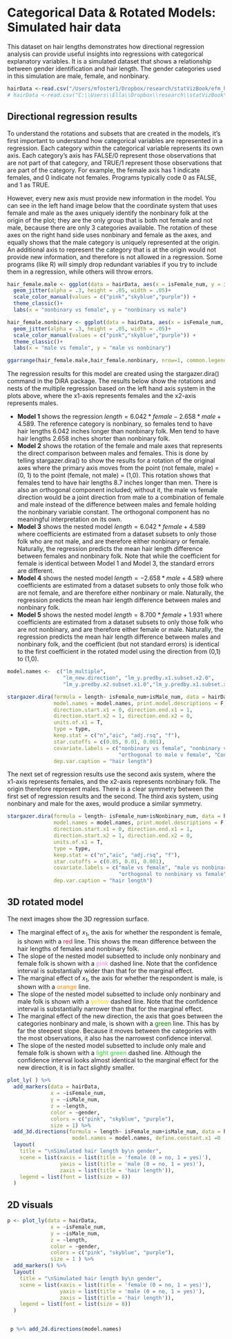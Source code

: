 
# Categorical Data & Rotated Models: Simulated hair data

This dataset on hair lengths demonstrates how directional regression analysis can provide useful insights into regressions with categorical explanatory variables. It is a simulated dataset that shows a relationship between gender identification and hair length. The gender categories used in this simulation are male, female, and nonbinary. 

```r
hairData <-read.csv("/Users/mfoster1/Dropbox/research/statVizBook/efm_hair.csv")
# hairData <-read.csv("C:\\Users\\Ella\\Dropbox\\research\\statVizBook\\efm_hair.csv")

```

## Directional regression results

To understand the rotations and subsets that are created in the models, it's first important to understand how categorical variables are represented in  a regression. Each category within the categorical variable represents its own axis. Each category's axis has FALSE/0 represent those observations that are not part of that category, and TRUE/1 represent those observations that are part of the category. For example, the female axis has 1 indicate females, and 0 indicate not females. Programs typically code 0 as FALSE, and 1 as TRUE. 

However, every new axis must provide new information in the model. You can see in the left hand image below that the coordinate system that uses female and male as the axes uniquely identify the nonbinary folk at the origin of the plot; they are the only group that is both not female and not male, because there are only 3 categories available. The rotation of these axes on the right hand side uses nonbinary and female as the axes, and equally shows that the male category is uniquely represented at the origin. An additional axis to represent the category that is at the origin would not provide new information, and therefore is not allowed in a regression. Some programs (like R) will simply drop redundant variables if you try to include them in a regression, while others will throw errors. 

```r
hair_female.male <- ggplot(data = hairData, aes(x = isFemale_num, y = isMale_num, color = gender)) +
  geom_jitter(alpha = .3, height = .05, width = .05)+
  scale_color_manual(values = c("pink","skyblue","purple")) + 
  theme_classic()+
  labs(x = "nonbinary vs female", y = "nonbinary vs male")

hair_female.nonbinary <- ggplot(data = hairData, aes(x = isFemale_num, y = isNonbinary_num, color = gender)) +
  geom_jitter(alpha = .3, height = .05, width = .05)+
  scale_color_manual(values = c("pink","skyblue","purple")) + 
  theme_classic()+
  labs(x = "male vs female", y = "male vs nonbinary")

ggarrange(hair_female.male,hair_female.nonbinary, nrow=1, common.legend = T)
```

The regression results for this model are created using the stargazer.dira() command in the DiRA package. The results below show the rotations and nests of the multiple regression based on the left hand axis system in the plots above, where the x1-axis represents females and the x2-axis represents males.

  - **Model 1** shows the regression $length = 6.042 * female  - 2.658* male + 4.589$. The reference category is nonbinary, so females tend to have hair lengths 6.042 inches longer than nonbinary folk. Men tend to have hair lengths 2.658 inches shorter than nonbinary folk.
  - **Model 2** shows the rotation of the female and male axes that represents the direct comparison between males and females. This is done by telling stargazer.dira() to show the results for a rotation of the original axes where the primary axis moves from the point (not female, male) = (0, 1) to the point (female, not male) = (1,0). This rotation shows that females tend to have hair lengths 8.7 inches longer than men. There is also an orthogonal component included; without it, the male vs female direction would be a joint direction from male to a combination of female and male instead of the difference between males and female holding the nonbinary variable constant. The orthogonal component has no meaningful interpretation on its own.
  - **Model 3** shows the nested model $length = 6.042 * female + 4.589$ where coefficients are estimated from a dataset subsets to only those folk who are not male, and are therefore either nonbinary or female. Naturally, the regression predicts the mean hair length difference between females and nonbinary folk. Note that while the coefficient for female is identical between Model 1 and Model 3, the standard errors are different.
  - **Model 4** shows the nested model $length = -2.658 * male + 4.589$ where coefficients are estimated from a dataset subsets to only those folk who are not female, and are therefore either nonbinary or male. Naturally, the regression predicts the mean hair length difference between males and nonbinary folk.
  - **Model 5** shows the nested model $length = 8.700 * female + 1.931$ where coefficients are estimated from a dataset subsets to only those folk who are not nonbinary, and are therefore either female or male. Naturally, the regression predicts the mean hair length difference between males and nonbinary folk, and the coefficient (but not standard errors) is identical to the first coefficient in the rotated model using the direction from (0,1) to (1,0).

```r
model.names <-  c("lm_multiple", 
                  "lm_new.direction", "lm_y.predby.x1.subset.x2.0", 
                  "lm_y.predby.x2.subset.x1.0","lm_y.predby.x1.subset.x1ORx2.1" ) 

stargazer.dira(formula = length~ isFemale_num+isMale_num, data = hairData, 
               model.names = model.names, print.model.descriptions = F,
               direction.start.x1 = 0, direction.end.x1 = 1, 
               direction.start.x2 = 1, direction.end.x2 = 0,
               units.of.x1 = T, 
               type = type, 
               keep.stat = c("n","aic", "adj.rsq", "f"),
               star.cutoffs = c(0.05, 0.01, 0.001),
               covariate.labels = c("nonbinary vs female", "nonbinary vs male", "male vs female",
                                    "orthogonal to male v female", "Constant"),
               dep.var.caption = "hair length")
```


The next set of regression results use the second axis system, where the x1-axis represents females, and the x2-axis represents nonbinary folk. The origin therefore represent males. There is a clear symmetry between the first set of regression results and the second. The third axis system, using nonbinary and male for the axes, would produce a similar symmetry.

```r
stargazer.dira(formula = length~ isFemale_num+isNonbinary_num, data = hairData, 
               model.names = model.names, print.model.descriptions = F,
               direction.start.x1 = 0, direction.end.x1 = 1, 
               direction.start.x2 = 1, direction.end.x2 = 0, 
               units.of.x1 = T, 
               type = type, 
               keep.stat = c("n","aic", "adj.rsq", "f"),
               star.cutoffs = c(0.05, 0.01, 0.001),
               covariate.labels = c("male vs female", "male vs nonbinary", "nonbinary vs female",
                                    "orthogonal to nonbinary vs female", "Constant"),
               dep.var.caption = "hair length")
```

## 3D rotated model

The next images show the 3D regression surface.
  
  - The marginal effect of $x_1$, the axis for whether the respondent is female, is shown with a <span style="color: crimson;">red</span> line. This shows the mean difference between the hair lengths of females and nonbinary folk.
  - The slope of the nested model subsetted to include only nonbinary and female folk is shown with a <span style="color: violet;">pink</span> dashed line. Note that the confidence interval is substantially wider than that for the marginal effect.
  - The marginal effect of $x_1$, the axis for whether the respondent is male, is shown with a <span style="color: darkorange;">orange</span> line. 
  - The slope of the nested model subsetted to include only nonbinary and male folk is shown with a <span style="color: gold;">yellow</span> dashed line. Note that the confidence interval is substantially narrower than that for the marginal effect.
  - The marginal effect of the new direction, the axis that goes between the categories nonbinary and male, is shown with a <span style="color: green;">green</span> line. This has by far the steepest slope. Because it moves between the categories with the most observations, it also has the narrowest confidence interval.
  - The slope of the nested model subsetted to include only male and female folk is shown with a <span style="color: limegreen;">light green</span> dashed line. Although the confidence interval looks almost identical to the marginal effect for the new direction, it is in fact slightly smaller.

```r

plot_ly( ) %>%
  add_markers(data = hairData, 
              x = ~isFemale_num,
              y = ~isMale_num,
              z = ~length,
              color = ~gender,
              colors = c("pink", "skyblue", "purple"),
              size = 1) %>% 
  add_3d.directions(formula = length~ isFemale_num+isMale_num, data = hairData,
                     model.names = model.names, define.constant.x1 =0 ,define.constant.x2 =0 ) %>%
  layout( 
    title = "\nSimulated hair length by\n gender",
    scene = list(xaxis = list(title = 'female (0 = no, 1 = yes)'),
                 yaxis = list(title = 'male (0 = no, 1 = yes)'),
                 zaxis = list(title = 'hair length')),
    legend = list(font = list(size = 8))
  )
```

## 2D visuals

```r
p <- plot_ly(data = hairData, 
              x = ~isFemale_num,
              y = ~isMale_num,
              z = ~length,
              color = ~gender,
              colors = c("pink", "skyblue", "purple"),
              size = 1 ) %>%
  add_markers() %>% 
  layout( 
    title = "\nSimulated hair length by\n gender",
    scene = list(xaxis = list(title = 'female (0 = no, 1 = yes)'),
                 yaxis = list(title = 'male (0 = no, 1 = yes)'),
                 zaxis = list(title = 'hair length')),
    legend = list(font = list(size = 8))
  )


 p %>% add_2d.directions(model.names) 

```



